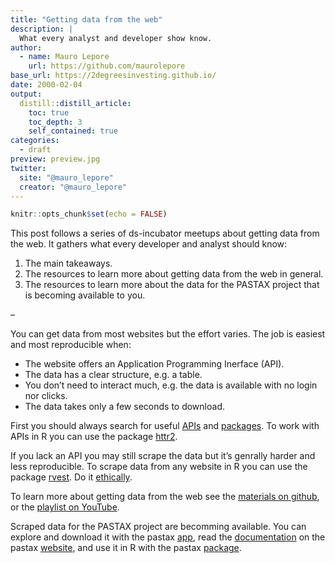 ```yaml
---
title: "Getting data from the web"
description: |
  What every analyst and developer show know.
author:
  - name: Mauro Lepore
    url: https://github.com/maurolepore
base_url: https://2degreesinvesting.github.io/
date: 2000-02-04
output: 
  distill::distill_article:
    toc: true
    toc_depth: 3
    self_contained: true
categories:
  - draft
preview: preview.jpg
twitter:
  site: "@mauro_lepore"
  creator: "@mauro_lepore"
---
```


```r
knitr::opts_chunk$set(echo = FALSE)
```

This post follows a series of ds-incubator meetups about getting data from the
web. It gathers what every developer and analyst should know:

1. The main takeaways.
2. The resources to learn more about getting data from the web in general.
3. The resources to learn more about the data for the PASTAX project that is
becoming available to you.

--

You can get data from most websites but the effort varies. The job is easiest
and most reproducible when:

* The website offers an Application Programming Inerface (API).
* The data has a clear structure, e.g. a table.
* You don't need to interact much, e.g. the data is available with no login nor
clicks.
* The data takes only a few seconds to download.

First you should always search for useful
[APIs](https://github.com/2DegreesInvesting/resources/issues/295) and
[packages](https://r-hub.github.io/pkgsearch/). To work with APIs in R you can
use the package [httr2](https://httr2.r-lib.org/index.html).

If you lack an API you may still scrape the data but it's genrally harder and
less reproducible. To scrape data from any website in R you can use the package
[rvest](https://rvest.tidyverse.org/). Do it
[ethically](https://towardsdatascience.com/ethics-in-web-scraping-b96b18136f01).

To learn more about getting data from the web see the [materials on
github](https://github.com/2DegreesInvesting/ds.webdata), or the [playlist on
YouTube](https://youtube.com/playlist?list=PLvgdJdJDL-AN_PBkgdD7xgrINsxYUPbwC).

Scraped data for the PASTAX project are becomming available. You can explore and
download it with the pastax [app](https://twodii.shinyapps.io/pastax/), read the
[documentation](https://2degreesinvesting.github.io/pastax/reference) on the
pastax [website](https://2degreesinvesting.github.io/pastax), and use it in R
with the pastax [package](https://github.com/2DegreesInvesting/pastax).
